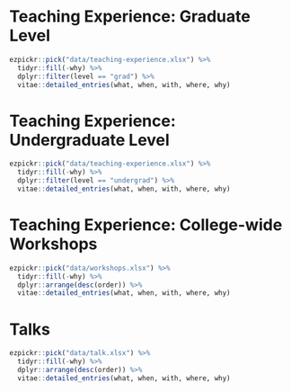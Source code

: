 
\clearpage

# Teaching Experience: Graduate Level

```{r grad-teaching-experience}
ezpickr::pick("data/teaching-experience.xlsx") %>%
  tidyr::fill(-why) %>%
  dplyr::filter(level == "grad") %>% 
  vitae::detailed_entries(what, when, with, where, why)
```

\vspace{7 mm}

# Teaching Experience: Undergraduate Level

```{r undergrad-teaching-experience}
ezpickr::pick("data/teaching-experience.xlsx") %>%
  tidyr::fill(-why) %>%
  dplyr::filter(level == "undergrad") %>% 
  vitae::detailed_entries(what, when, with, where, why)
```

\vspace{7 mm}


# Teaching Experience: College-wide Workshops

> \textsc{All sessions target the audience of faculty, research staff, adn graduate students in the college.  Starting in the Fall of 2019, the workshops were formalized to all enrollment for continuing education (1 CEU) or standard university credit (0.5 cr), in addition to the pervious a'la cart option.}


```{r sessions}
ezpickr::pick("data/workshops.xlsx") %>%
  tidyr::fill(-why) %>%
  dplyr::arrange(desc(order)) %>% 
  vitae::detailed_entries(what, when, with, where, why)
```



# Talks


```{r talks}
ezpickr::pick("data/talk.xlsx") %>%
  tidyr::fill(-why) %>%
  dplyr::arrange(desc(order)) %>% 
  vitae::detailed_entries(what, when, with, where, why)
```